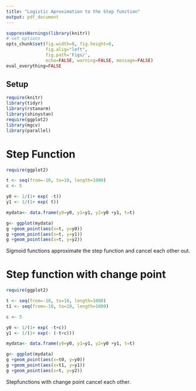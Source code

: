 ```yaml
---
title: "Logistic Aproximation to the Step function"
output: pdf_document
---
```

```r
suppressWarnings(library(knitr))
# set options
opts_chunk$set(fig.width=8, fig.height=6, 
               fig.alig="left",
               fig.path='Figs/',
               echo=FALSE, warning=FALSE, message=FALSE)
eval_everything=FALSE
```

## Setup
```r
require(knitr)
library(tidyr)
library(rstanarm)
library(shinystan)
require(ggplot2)
library(mgcv)
library(parallel)
```

# Step Function
```r
require(ggplot2)

t <- seq(from=-10, to=10, length=1000)
c <- 5

y0 <- 1/(1+ exp( -t)) 
y1 <- 1/(1+ exp( t))  

mydata<- data.frame(y0=y0, y1=y1, y2=y0 +y1, t=t)

g<- ggplot(mydata)
g +geom_point(aes(x=t, y=y0))
g +geom_point(aes(x=t, y=y1))
g +geom_point(aes(x=t, y=y2))


```

Sigmoid functions approximate the step function and cancel each other out.

# Step function with change point
```r
require(ggplot2)

t <- seq(from=-10, to=10, length=1000)
t1 <- seq(from=-10, to=10, length=1000)

c <- 5

y0 <- 1/(1+ exp( -t+c)) 
y1 <- 1/(1+ exp(- (-t+c)))  

mydata<- data.frame(y0=y0, y1=y1, y2=y0 +y1, t=t)

g<- ggplot(mydata)
g +geom_point(aes(x=t0, y=y0))
g +geom_point(aes(x=t1, y=y1))
g +geom_point(aes(x=t, y=y2))


```

Stepfunctions with change point cancel each other.